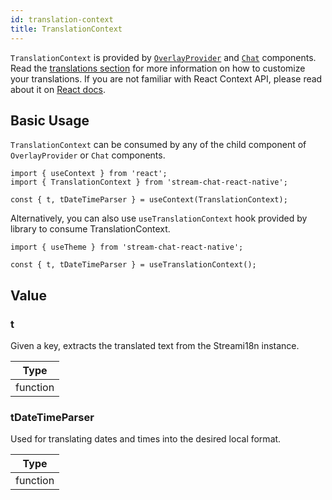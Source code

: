 ```yaml
---
id: translation-context
title: TranslationContext
---
```


`TranslationContext` is provided by [`OverlayProvider`](../core-components/overlay_provider.mdx) and [`Chat`](../core-components/chat.mdx) components.
Read the [translations section](basics/translations.mdx) for more information on how to customize your translations.
If you are not familiar with React Context API, please read about it on [React docs](https://reactjs.org/docs/context.html).

## Basic Usage

`TranslationContext` can be consumed by any of the child component of `OverlayProvider` or `Chat` components.

```tsx
import { useContext } from 'react';
import { TranslationContext } from 'stream-chat-react-native';

const { t, tDateTimeParser } = useContext(TranslationContext);
```

Alternatively, you can also use `useTranslationContext` hook provided by library to consume TranslationContext.

```tsx
import { useTheme } from 'stream-chat-react-native';

const { t, tDateTimeParser } = useTranslationContext();
```

## Value

### t

Given a key, extracts the translated text from the Streami18n instance.

| Type     |
| -------- |
| function |

### tDateTimeParser

Used for translating dates and times into the desired local format.

| Type     |
| -------- |
| function |
